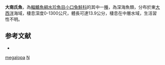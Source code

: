 {{Speciesbox 
| status = NE
| status_system = IUCN3.1
| taxon = Nansenia megalopa
| authority = [[Kawaguchi|Kawaguchi]] & [[Butler|Butler]], 1984
| synonyms = 
}}

'''大南氏魚'''，為[[輻鰭魚綱|輻鰭魚綱]][[水珍魚目|水珍魚目]][[小口兔鮭科|小口兔鮭科]]的其中一[[種|種]]，為深海魚類，分布於東[[大西洋|大西洋]]海域，棲息深度0-1300公尺，體長可達13.9公分，棲息在中層水域，生活習性不明。

==参考文献==
*{{FishBase_species|genus=Nansenia|species=megalopa|year=2015|month=8}}

{{Taxonbar|from=Q2680840}}

[[Category:南氏魚屬|megalopa]]
[[Category:1984年描述的鱼类|N]]